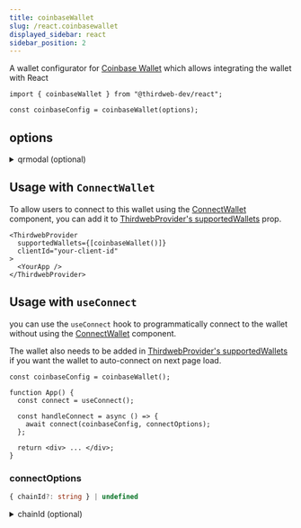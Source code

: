 ```yaml
---
title: coinbaseWallet
slug: /react.coinbasewallet
displayed_sidebar: react
sidebar_position: 2
---
```



A wallet configurator for [Coinbase Wallet](/wallet/coinbase-wallet) which allows integrating the wallet with React

```tsx
import { coinbaseWallet } from "@thirdweb-dev/react";

const coinbaseConfig = coinbaseWallet(options);
```

<CustomizeWalletConfigurator
  config="coinbaseConfig"
  configurator="coinbaseWallet"
  connectUI="CoinbaseConnectUI"
  selectUI="CoinbaseSelectUI"
  isInstalled="isCoinbaseInstalled"
/>

## options

<details>
  <summary>qrmodal (optional) </summary>
  <div>

You can choose to show the coinbase's default QR code modal by setting `qrmodal` to `"coinbase"` or show the custom QR code modal by setting `qrmodal` to `"custom"`.

Default is `"custom"`.

```javascript
coinbaseWallet(
  // highlight-start
  {
    qrmodal: "coinbase",
  },
  // highlight-end
);
```

</div>
</details>

## Usage with `ConnectWallet`

To allow users to connect to this wallet using the [ConnectWallet](/react/react.connectwallet) component, you can add it to [ThirdwebProvider's supportedWallets](/react/react.thirdwebprovider#supportedwallets-optional) prop.

```tsx
<ThirdwebProvider
  supportedWallets={[coinbaseWallet()]}
  clientId="your-client-id"
>
  <YourApp />
</ThirdwebProvider>
```

## Usage with `useConnect`

you can use the `useConnect` hook to programmatically connect to the wallet without using the [ConnectWallet](/react/react.connectwallet) component.

The wallet also needs to be added in [ThirdwebProvider's supportedWallets](/react/react.thirdwebprovider#supportedwallets-optional) if you want the wallet to auto-connect on next page load.

```tsx
const coinbaseConfig = coinbaseWallet();

function App() {
  const connect = useConnect();

  const handleConnect = async () => {
    await connect(coinbaseConfig, connectOptions);
  };

  return <div> ... </div>;
}
```

### connectOptions

```ts
{ chainId?: string } | undefined
```

<details>
  <summary>chainId (optional) </summary>
<div>

If `chainId` is provided, wallet will be connected and immediately switch to network with given `chainId`.

`Chain` object corresponding to this chainId from [@thirdweb-dev/chains](https://www.npmjs.com/package/@thirdweb-dev/chains) package must be specified in [ThirdwebProvider's supportedChains](/react/react.thirdwebprovider#supportedchains-optional) prop as shown below

```tsx
import { Polygon } from "@thirdweb-dev/chains";
import { ThirdwebProvider } from "@thirdweb-dev/react";

export function YourApp() {
  return (
    <ThirdwebProvider supportedChains={[Polygon]} clientId="your-client-id">
      <App />
    </ThirdwebProvider>
  );
}
```

</div>
</details>
